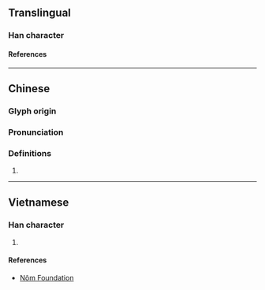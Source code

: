 {{character info/new}}
==Translingual==

===Han character===
{{Han char|rn=64|rad=手|as=19|sn=22|four=50014|canj=QYBG|ids=⿰扌離}}

====References====
{{Han ref|kx=0464.120|dkj=13026|dj=0813.110|hdz=31988.070|uh=6521}}

----

==Chinese==
{{zh-forms}}

===Glyph origin===
{{Han etym}}

===Pronunciation===
{{zh-pron
|m=chī,lí
|c=ci1
|mc=y
|oc=y
|cat=
}}

===Definitions===
{{zh-hanzi}}

# {{zh-alt-form|摛}}

----

==Vietnamese==

===Han character===
{{vi-readings|rs=手19|reading=lia}}

# {{defn|lang=vi|sort=手19}}

====References====
* [http://nomfoundation.org/common/nom_details.php?codepoint=6521 Nôm Foundation]